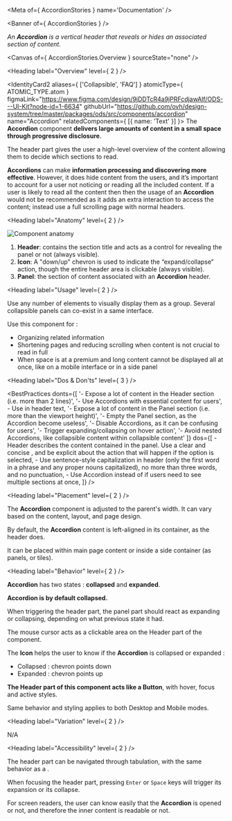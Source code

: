 
<Meta of={ AccordionStories } name='Documentation' />

<Banner of={ AccordionStories } />

_An **Accordion** is a vertical header that reveals or hides an associated section of content._

<Canvas of={ AccordionStories.Overview } sourceState="none" />

<Heading label="Overview" level={ 2 } />

<IdentityCard2 aliases={ ['Collapsible', 'FAQ'] }
              atomicType={ ATOMIC_TYPE.atom }
              figmaLink="https://www.figma.com/design/9jDDTcR4a9jPRFcdjawAlf/ODS---UI-Kit?node-id=1-6634"
              githubUrl="https://github.com/ovh/design-system/tree/master/packages/ods/src/components/accordion"
              name="Accordion"
              relatedComponents={ [{ name: 'Text' }] }>
  The **Accordion** component **delivers large amounts of content in a small space through progressive disclosure**.

  The header part gives the user a high-level overview of the content allowing them to decide which sections to
  read.

  **Accordions** can make **information processing and discovering more effective**. However, it does hide content
  from the users, and it’s important to account for a user not noticing or reading all the included content. If a user
  is likely to read all the content then then the usage of an **Accordion** would not be recommended as it adds an extra
  interaction to access the content; instead use a full scrolling page with normal headers.
</IdentityCard2>

<Heading label="Anatomy" level={ 2 } />

![Component anatomy](components/accordion/anatomy.png "Component anatomy")

1. **Header**: contains the section title and acts as a control for revealing the panel or not (always visible).
2. **Icon**: A "down/up" chevron <StorybookLink kind="ODS Components/Icon" label="Icon" story="Documentation" /> is used to indicate the “expand/collapse” action, though the entire header area is clickable (always visible).
3. **Panel**: the section of content associated with an **Accordion** header.

<Heading label="Usage" level={ 2 } />

Use any number of elements to visually display them as a group.
Several collapsible panels can co-exist in a same interface.

Use this component for :
* Organizing related information
* Shortening pages and reducing scrolling when content is not crucial to read in full
* When space is at a premium and long content cannot be displayed all at once, like on a mobile interface or in a side panel

<Heading label="Dos & Don'ts" level={ 3 } />

<BestPractices
  donts={[
    '- Expose a lot of content in the Header section (i.e. more than 2 lines)',
    '- Use Accordions with essential content for users',
    <span>- Use <StorybookLink kind="ODS Components/Icon" label="Icon" story="Documentation" /> in header text</span>,
    '- Expose a lot of content in the Panel section (i.e. more than the viewport height)',
    '- Empty the Panel section, as the Accordion become useless',
    '- Disable Accordions, as it can be confusing for users',
    '- Trigger expanding/collapsing on hover action',
    '- Avoid nested Accordions, like collapsible content within collapsible content'
    ]}
  dos={[
    <span>- Header <StorybookLink kind="ODS Components/Text" label="Text" story="Documentation" /> describes the content contained in the panel. Use a clear and concise <StorybookLink kind="ODS Components/Text" label="Text" story="Documentation" />, and be explicit about the action that will happen if the option is selected</span>,
    <span>- Use sentence-style capitalization in header <StorybookLink kind="ODS Components/Text" label="Text" story="Documentation" /> (only the first word in a phrase and any proper nouns capitalized), no more than three words, and no punctuation</span>,
    <span>- Use Accordion instead of <StorybookLink kind="ODS Components/Tabs" label="Tab" story="Documentation" /> if users need to see multiple sections at once</span>,
  ]}
/>

<Heading label="Placement" level={ 2 } />

The **Accordion** component is adjusted to the parent's width. It can vary based on the content, layout, and page design.

By default, the **Accordion** content is left-aligned in its container, as the header does.

It can be placed within main page content or inside a side container (as panels, or tiles).

<Heading label="Behavior" level={ 2 } />

**Accordion** has two states : **collapsed** and **expanded**.

**Accordion is by default collapsed.**

When triggering the header part, the panel part should react as expanding or collapsing, depending on what previous
state it had.

The mouse cursor acts as a clickable area on the Header part of the component.

The **Icon** helps the user to know if the **Accordion** is collapsed or expanded :
  * Collapsed : chevron points down
  * Expanded : chevron points up

**The Header part of this component acts like a Button**, with hover, focus and active styles.

Same behavior and styling applies to both Desktop and Mobile modes.

<Heading label="Variation" level={ 2 } />

N/A

<Heading label="Accessibility" level={ 2 } />

The header part can be navigated through tabulation, with the same behavior as a <StorybookLink kind="ODS Components/Button" label="Button" story="Documentation" />.

When focusing the header part, pressing `Enter` or `Space` keys will trigger its expansion or its collapse.

For screen readers, the user can know easily that the **Accordion** is opened or not, and therefore the inner content is readable or not.
